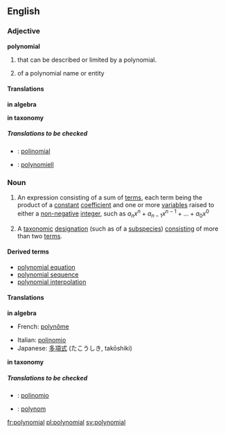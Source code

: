 ==English==

{{wikipedia}}

===Adjective===
'''polynomial'''

#{{algebra}} that can be described or limited by a polynomial.
#{{taxonomy}} of a polynomial name or entity

====Translations====

'''in algebra'''
{{top}}
{{mid}}
{{bottom}}

'''in taxonomy'''
{{top}}
{{mid}}
{{bottom}}

=====Translations to be checked=====
<!--Remove this section once all of the translations below have been moved into the tables above.-->
{{checktrans}}

*{{ttbc|Spanish}}: [[polinomial]]
*{{ttbc|Swedish}}: [[polynomiell]]

===Noun===
{{en-noun-reg}}

#{{algebra}} An expression consisting of a sum of [[terms]], each term being the product of a [[constant]] [[coefficient]] and one or more [[variable]]s raised to either a [[non-negative]] [[integer]], such as <math>a_n x^n + a_{n-1}x^{n-1} + ... + a_0 x^0</math>
#{{taxonomy}} A [[taxonomic]] [[designation]] (such as of a [[subspecies]]) [[consisting]] of more than two [[term]]s.

====Derived terms====
*[[polynomial equation]]
*[[polynomial sequence]]
*[[polynomial interpolation]]

====Translations====
'''in algebra'''
{{top}}
*French: [[polynôme]] {{m}}
{{mid}}
*Italian: [[polinomio]] {{m}}
*Japanese: [[多項式]] (たこうしき, takōshiki)
{{bottom}}

'''in taxonomy'''
{{top}}
{{mid}}
{{bottom}}

=====Translations to be checked=====
<!--Remove this section once all of the translations below have been moved into the tables above.-->
{{checktrans}}

*{{ttbc|Spanish}}: [[polinomio]] {{m}}
*{{ttbc|Swedish}}: [[polynom]] {{n}}

[[fr:polynomial]]
[[pl:polynomial]]
[[sv:polynomial]]